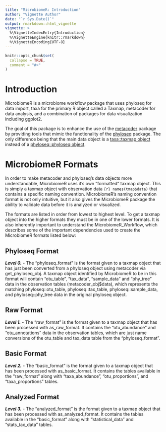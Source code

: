 ```yaml
---
title: "MicrobiomeR: Introduction"
author: "Vignette Author"
date: "`r Sys.Date()`"
output: rmarkdown::html_vignette
vignette: >
  %\VignetteIndexEntry{Introduction}
  %\VignetteEngine{knitr::rmarkdown}
  %\VignetteEncoding{UTF-8}
---
```


```r
knitr::opts_chunk$set(
  collapse = TRUE,
  comment = "#>"
)
```

# Introduction

MicrobiomeR is a microbiome workflow package that uses phyloseq for data import, taxa for the primary R
object called a Taxmap, metacoder for data analysis, and a combination of packages for data visualization 
including ggplot2.

The goal of this package is to enhance the use of the [metacoder](https://grunwaldlab.github.io/metacoder_documentation/)
package by providing tools that mimic the functionality of the [phyloseq](http://joey711.github.io/phyloseq/) 
package.  The only difference being that the main data object is a [taxa::taxmap object](https://github.com/ropensci/taxa#the-taxmap-class) 
instead of a [phyloseq::phyloseq object](http://joey711.github.io/phyloseq/import-data.html#import_biom).

# MicrobiomeR Formats
In order to make metacoder and phyloseq's data objects more understandable, MicrobiomeR uses it's 
own "formatted" taxmap object.  This is simply a taxmap object with observation data `{r} names(tmap$data)`
that contains a specific naming convention.  MicrobiomeR's naming convention format is not only 
intuitive, but it also gives the MicrobiomeR package the ability to validate data before it is
analyzed or visualized.

The formats are listed in order from lowest to highest level. To get a taxmap object into the higher 
formats they must be in one of the lower formats. It is also inherently important to understand the 
MicrobiomeR_Workflow, which describes some of the important dependencies used to create the MicrobiomeR 
formats listed below:

## Phyloseq Format
**_Level 0._** - The "phyloseq_format" is the format given to a taxmap object that has just been converted from a phyloseq object using metacoder via get_phyloseq_obj. A taxmap object identified by MicrobiomeR to be in this format will contain "otu_table", "tax_data", "sample_data" and "phy_tree" data in the observation tables (metacoder_obj$data), which represents the matching phyloseq::otu_table, phyloseq::tax_table, phyloseq::sample_data, and phyloseq::phy_tree data in the original phyloseq object.

## Raw Format
**_Level 1._** - The "raw_format" is the format given to a taxmap object that has been processed with as_raw_format. It contains the "otu_abundance" and "otu_annotations" data in the observation tables, which are just name conversions of the otu_table and tax_data table from the "phyloseq_format".

## Basic Format
**_Level 2._** - The "basic_format" is the format given to a taxmap object that has been processed with as_basic_format. It contains the tables available in the "raw_format" along with "taxa_abundance", "otu_proportions", and "taxa_proportions" tables.

## Analyzed Format
**_Level 3._** - The "analyzed_format" is the format given to a taxmap object that has been processed with as_analyzed_format. It contains the tables available in the "basic_format" along with "statistical_data" and "stats_tax_data" tables.
